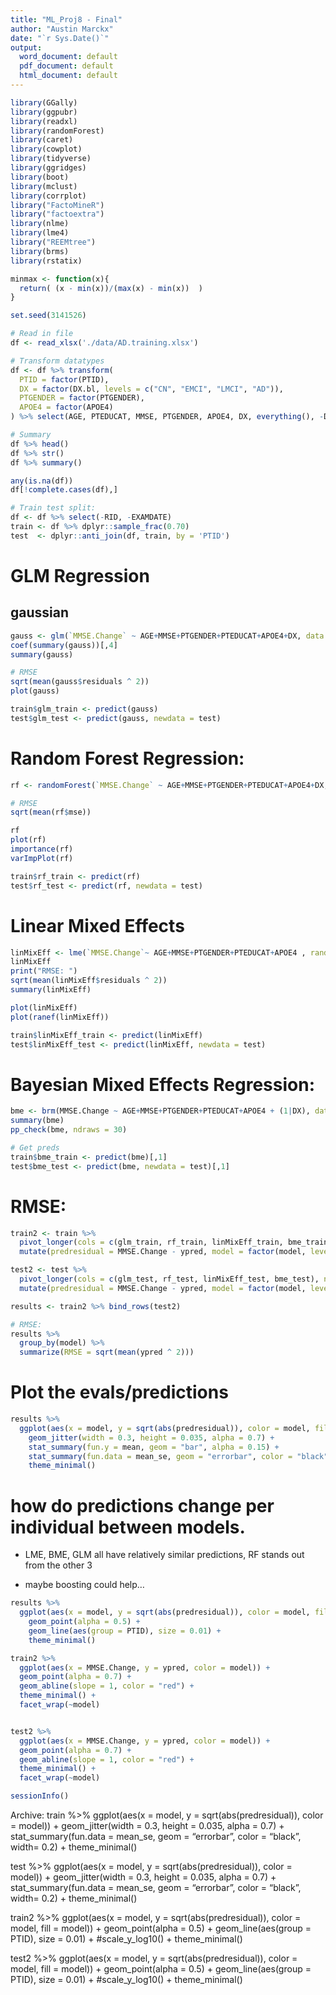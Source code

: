 ```yaml
---
title: "ML_Proj8 - Final"
author: "Austin Marckx"
date: "`r Sys.Date()`"
output:
  word_document: default
  pdf_document: default
  html_document: default
---
```


```r
library(GGally)
library(ggpubr)
library(readxl)
library(randomForest)
library(caret)
library(cowplot)
library(tidyverse)
library(ggridges)
library(boot)
library(mclust)
library(corrplot)
library("FactoMineR")
library("factoextra")
library(nlme)
library(lme4)
library("REEMtree")
library(brms)
library(rstatix)

minmax <- function(x){
  return( (x - min(x))/(max(x) - min(x))  )
}

set.seed(3141526)
```

```r
# Read in file
df <- read_xlsx('./data/AD.training.xlsx')

# Transform datatypes
df <- df %>% transform(
  PTID = factor(PTID),
  DX = factor(DX.bl, levels = c("CN", "EMCI", "LMCI", "AD")),
  PTGENDER = factor(PTGENDER),
  APOE4 = factor(APOE4)
) %>% select(AGE, PTEDUCAT, MMSE, PTGENDER, APOE4, DX, everything(), -DX.bl)

# Summary
df %>% head()
df %>% str()
df %>% summary()

any(is.na(df))
df[!complete.cases(df),]

# Train test split:
df <- df %>% select(-RID, -EXAMDATE)
train <- df %>% dplyr::sample_frac(0.70)
test  <- dplyr::anti_join(df, train, by = 'PTID')

```

# GLM Regression

## gaussian
```r
gauss <- glm(`MMSE.Change` ~ AGE+MMSE+PTGENDER+PTEDUCAT+APOE4+DX, data = train, family = gaussian())
coef(summary(gauss))[,4]
summary(gauss)

# RMSE
sqrt(mean(gauss$residuals ^ 2))
plot(gauss)

train$glm_train <- predict(gauss)
test$glm_test <- predict(gauss, newdata = test)

```


# Random Forest Regression: 
```r
rf <- randomForest(`MMSE.Change` ~ AGE+MMSE+PTGENDER+PTEDUCAT+APOE4+DX, data = train, ntrees = 500, importance = TRUE, type = 'regression')

# RMSE
sqrt(mean(rf$mse))

rf
plot(rf)
importance(rf)
varImpPlot(rf)

train$rf_train <- predict(rf)
test$rf_test <- predict(rf, newdata = test)

```

# Linear Mixed Effects

```r
linMixEff <- lme(`MMSE.Change`~ AGE+MMSE+PTGENDER+PTEDUCAT+APOE4 , random = ~ 1|DX, data = train)
linMixEff
print("RMSE: ")
sqrt(mean(linMixEff$residuals ^ 2))
summary(linMixEff)

plot(linMixEff)
plot(ranef(linMixEff))

train$linMixEff_train <- predict(linMixEff)
test$linMixEff_test <- predict(linMixEff, newdata = test)


```

# Bayesian Mixed Effects Regression: 
```r
bme <- brm(MMSE.Change ~ AGE+MMSE+PTGENDER+PTEDUCAT+APOE4 + (1|DX), data = train)
summary(bme)
pp_check(bme, ndraws = 30)

# Get preds
train$bme_train <- predict(bme)[,1]
test$bme_test <- predict(bme, newdata = test)[,1]

```
# RMSE:
```r
train2 <- train %>%
  pivot_longer(cols = c(glm_train, rf_train, linMixEff_train, bme_train), names_to = "model", values_to = "ypred") %>%
  mutate(predresidual = MMSE.Change - ypred, model = factor(model, levels = c("rf_train","glm_train", "linMixEff_train", "bme_train")) ) #%>%

test2 <- test %>%
  pivot_longer(cols = c(glm_test, rf_test, linMixEff_test, bme_test), names_to = "model", values_to = "ypred") %>%
  mutate(predresidual = MMSE.Change - ypred, model = factor(model, levels = c("rf_test","glm_test", "linMixEff_test", "bme_test")) )

results <- train2 %>% bind_rows(test2)
```



```r
# RMSE:
results %>% 
  group_by(model) %>%
  summarize(RMSE = sqrt(mean(ypred ^ 2)))

```



# Plot the evals/predictions
```r
results %>% 
  ggplot(aes(x = model, y = sqrt(abs(predresidual)), color = model, fill = model)) + 
    geom_jitter(width = 0.3, height = 0.035, alpha = 0.7) +
    stat_summary(fun.y = mean, geom = "bar", alpha = 0.15) +
    stat_summary(fun.data = mean_se, geom = "errorbar", color = "black", width= 0.2) +
    theme_minimal()

```

# how do predictions change per individual between models. 
- LME, BME, GLM all have relatively similar predictions, RF stands out from the other 3

- maybe boosting could help...
```r
results %>%
  ggplot(aes(x = model, y = sqrt(abs(predresidual)), color = model, fill = model)) + 
    geom_point(alpha = 0.5) +
    geom_line(aes(group = PTID), size = 0.01) +
    theme_minimal() 
```


```r
train2 %>% 
  ggplot(aes(x = MMSE.Change, y = ypred, color = model)) +
  geom_point(alpha = 0.7) +
  geom_abline(slope = 1, color = "red") +
  theme_minimal() + 
  facet_wrap(~model)


test2 %>%
  ggplot(aes(x = MMSE.Change, y = ypred, color = model)) +
  geom_point(alpha = 0.7) +
  geom_abline(slope = 1, color = "red") +
  theme_minimal() + 
  facet_wrap(~model)

```


```r
sessionInfo()
```

Archive:
train %>% 
  ggplot(aes(x = model, y = sqrt(abs(predresidual)), color = model)) + 
    geom_jitter(width = 0.3, height = 0.035, alpha = 0.7) +
    stat_summary(fun.data = mean_se, geom = "errorbar", color = "black", width= 0.2) +
    theme_minimal()

test %>% 
  ggplot(aes(x = model, y = sqrt(abs(predresidual)), color = model)) + 
    geom_jitter(width = 0.3, height = 0.035, alpha = 0.7) +
    stat_summary(fun.data = mean_se, geom = "errorbar", color = "black", width= 0.2) +
    theme_minimal()


train2 %>% 
  ggplot(aes(x = model, y = sqrt(abs(predresidual)), color = model, fill = model)) + 
    geom_point(alpha = 0.5) +
    geom_line(aes(group = PTID), size = 0.01) +
    #scale_y_log10() + 
    theme_minimal() 

test2 %>% 
  ggplot(aes(x = model, y = sqrt(abs(predresidual)), color = model, fill = model)) + 
    geom_point(alpha = 0.5) +
    geom_line(aes(group = PTID), size = 0.01) +
    #scale_y_log10() + 
    theme_minimal() 
